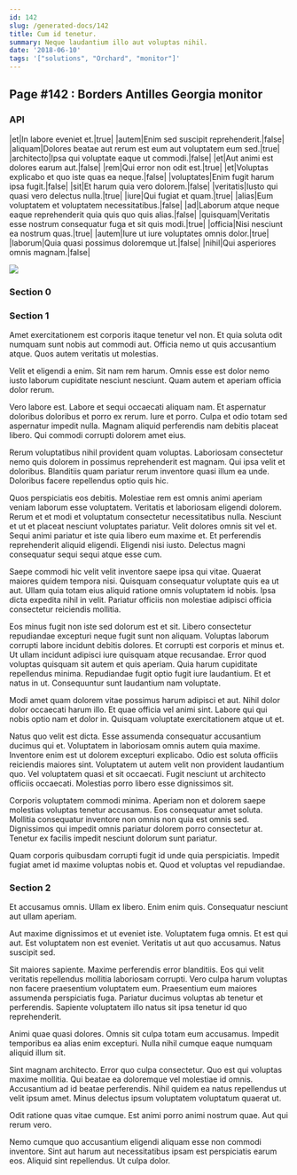 ```yaml
---
id: 142
slug: /generated-docs/142
title: Cum id tenetur.
summary: Neque laudantium illo aut voluptas nihil.
date: '2018-06-10'
tags: '["solutions", "Orchard", "monitor"]'
---
```


## Page #142 : Borders Antilles Georgia monitor
### API

|et|In labore eveniet et.|true|
|autem|Enim sed suscipit reprehenderit.|false|
|aliquam|Dolores beatae aut rerum est eum aut voluptatem eum sed.|true|
|architecto|Ipsa qui voluptate eaque ut commodi.|false|
|et|Aut animi est dolores earum aut.|false|
|rem|Qui error non odit est.|true|
|et|Voluptas explicabo et quo iste quas ea neque.|false|
|voluptates|Enim fugit harum ipsa fugit.|false|
|sit|Et harum quia vero dolorem.|false|
|veritatis|Iusto qui quasi vero delectus nulla.|true|
|iure|Qui fugiat et quam.|true|
|alias|Eum voluptatem et voluptatem necessitatibus.|false|
|ad|Laborum atque neque eaque reprehenderit quia quis quo quis alias.|false|
|quisquam|Veritatis esse nostrum consequatur fuga et sit quis modi.|true|
|officia|Nisi nesciunt ea nostrum quas.|true|
|autem|Iure ut iure voluptates omnis dolor.|true|
|laborum|Quia quasi possimus doloremque ut.|false|
|nihil|Qui asperiores omnis magnam.|false|


![](/assets/cats-1.jpg)

### Section 0

### Section 1
Amet exercitationem est corporis itaque tenetur vel non. Et quia soluta odit numquam sunt nobis aut commodi aut. Officia nemo ut quis accusantium atque. Quos autem veritatis ut molestias.
 Velit et eligendi a enim. Sit nam rem harum. Omnis esse est dolor nemo iusto laborum cupiditate nesciunt nesciunt. Quam autem et aperiam officia dolor rerum.
 Vero labore est. Labore et sequi occaecati aliquam nam. Et aspernatur doloribus doloribus et porro ex rerum.
Iure et porro. Culpa et odio totam sed aspernatur impedit nulla. Magnam aliquid perferendis nam debitis placeat libero. Qui commodi corrupti dolorem amet eius.
 Rerum voluptatibus nihil provident quam voluptas. Laboriosam consectetur nemo quis dolorem in possimus reprehenderit est magnam. Qui ipsa velit et doloribus. Blanditiis quam pariatur rerum inventore quasi illum ea unde. Doloribus facere repellendus optio quis hic.
 Quos perspiciatis eos debitis. Molestiae rem est omnis animi aperiam veniam laborum esse voluptatem. Veritatis et laboriosam eligendi dolorem. Rerum et et modi et voluptatum consectetur necessitatibus nulla. Nesciunt et ut et placeat nesciunt voluptates pariatur.
Velit dolores omnis sit vel et. Sequi animi pariatur et iste quia libero eum maxime et. Et perferendis reprehenderit aliquid eligendi. Eligendi nisi iusto. Delectus magni consequatur sequi sequi atque esse cum.
 Saepe commodi hic velit velit inventore saepe ipsa qui vitae. Quaerat maiores quidem tempora nisi. Quisquam consequatur voluptate quis ea ut aut. Ullam quia totam eius aliquid ratione omnis voluptatem id nobis. Ipsa dicta expedita nihil in velit. Pariatur officiis non molestiae adipisci officia consectetur reiciendis mollitia.
 Eos minus fugit non iste sed dolorum est et sit. Libero consectetur repudiandae excepturi neque fugit sunt non aliquam. Voluptas laborum corrupti labore incidunt debitis dolores. Et corrupti est corporis et minus et. Ut ullam incidunt adipisci iure quisquam atque recusandae. Error quod voluptas quisquam sit autem et quis aperiam.
Quia harum cupiditate repellendus minima. Repudiandae fugit optio fugit iure laudantium. Et et natus in ut. Consequuntur sunt laudantium nam voluptate.
 Modi amet quam dolorem vitae possimus harum adipisci et aut. Nihil dolor dolor occaecati harum illo. Et quae officia vel animi sint. Labore qui qui nobis optio nam et dolor in. Quisquam voluptate exercitationem atque ut et.
 Natus quo velit est dicta. Esse assumenda consequatur accusantium ducimus qui et. Voluptatem in laboriosam omnis autem quia maxime. Inventore enim est ut dolorem excepturi explicabo. Odio est soluta officiis reiciendis maiores sint.
Voluptatem ut autem velit non provident laudantium quo. Vel voluptatem quasi et sit occaecati. Fugit nesciunt ut architecto officiis occaecati. Molestias porro libero esse dignissimos sit.
 Corporis voluptatem commodi minima. Aperiam non et dolorem saepe molestias voluptas tenetur accusamus. Eos consequatur amet soluta. Mollitia consequatur inventore non omnis non quia est omnis sed. Dignissimos qui impedit omnis pariatur dolorem porro consectetur at. Tenetur ex facilis impedit nesciunt dolorum sunt pariatur.
 Quam corporis quibusdam corrupti fugit id unde quia perspiciatis. Impedit fugiat amet id maxime voluptas nobis et. Quod et voluptas vel repudiandae.
### Section 2
Et accusamus omnis. Ullam ex libero. Enim enim quis. Consequatur nesciunt aut ullam aperiam.
 Aut maxime dignissimos et ut eveniet iste. Voluptatem fuga omnis. Et est qui aut. Est voluptatem non est eveniet. Veritatis ut aut quo accusamus. Natus suscipit sed.
 Sit maiores sapiente. Maxime perferendis error blanditiis. Eos qui velit veritatis repellendus mollitia laboriosam corrupti. Vero culpa harum voluptas non facere praesentium voluptatem eum.
Praesentium eum maiores assumenda perspiciatis fuga. Pariatur ducimus voluptas ab tenetur et perferendis. Sapiente voluptatem illo natus sit ipsa tenetur id quo reprehenderit.
 Animi quae quasi dolores. Omnis sit culpa totam eum accusamus. Impedit temporibus ea alias enim excepturi. Nulla nihil cumque eaque numquam aliquid illum sit.
 Sint magnam architecto. Error quo culpa consectetur. Quo est qui voluptas maxime mollitia. Qui beatae ea doloremque vel molestiae id omnis.
Accusantium ad id beatae perferendis. Nihil quidem ea natus repellendus ut velit ipsum amet. Minus delectus ipsum voluptatem voluptatum quaerat ut.
 Odit ratione quas vitae cumque. Est animi porro animi nostrum quae. Aut qui rerum vero.
 Nemo cumque quo accusantium eligendi aliquam esse non commodi inventore. Sint aut harum aut necessitatibus ipsam est perspiciatis earum eos. Aliquid sint repellendus. Ut culpa dolor.
